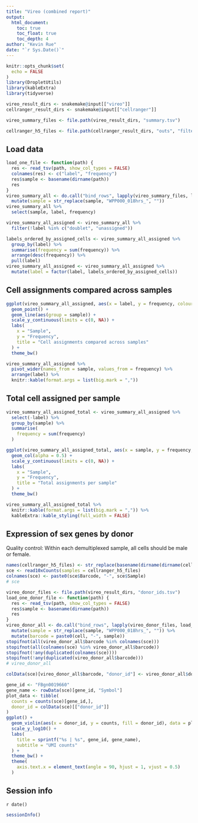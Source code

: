 ```yaml
---
title: "Vireo (combined report)"
output:
  html_document:
    toc: true
    toc_float: true
    toc_depth: 4
author: "Kevin Rue"
date: "`r Sys.Date()`"
---
```


```r
knitr::opts_chunk$set(
  echo = FALSE
)
library(DropletUtils)
library(kableExtra)
library(tidyverse)
```

```r
vireo_result_dirs <- snakemake@input[["vireo"]]
cellranger_result_dirs <- snakemake@input[["cellranger"]]
```

```r
vireo_summary_files <- file.path(vireo_result_dirs, "summary.tsv")
```

```r
cellranger_h5_files <- file.path(cellranger_result_dirs, "outs", "filtered_feature_bc_matrix.h5")
```

## Load data

```r
load_one_file <- function(path) {
  res <- read_tsv(path, show_col_types = FALSE)
  colnames(res) <- c("label", "frequency")
  res$sample <- basename(dirname(path))
  res
}
vireo_summary_all <- do.call("bind_rows", lapply(vireo_summary_files, load_one_file)) %>%
  mutate(sample = str_replace(sample, "WPP000_018hrs_", ""))
vireo_summary_all %>%
  select(sample, label, frequency)
```

<!-- Remove doublets and unassigned -->

```r
vireo_summary_all_assigned <- vireo_summary_all %>%
  filter(!label %in% c("doublet", "unassigned"))
```

<!-- Order assigned labels by total frequency -->

```r
labels_ordered_by_assigned_cells <- vireo_summary_all_assigned %>%
  group_by(label) %>%
  summarise(frequency = sum(frequency)) %>%
  arrange(desc(frequency)) %>%
  pull(label)
vireo_summary_all_assigned <- vireo_summary_all_assigned %>%
  mutate(label = factor(label, labels_ordered_by_assigned_cells))
```

## Cell assignments compared across samples

```r
ggplot(vireo_summary_all_assigned, aes(x = label, y = frequency, colour = sample)) +
  geom_point() +
  geom_line(aes(group = sample)) +
  scale_y_continuous(limits = c(0, NA)) +
  labs(
    x = "Sample",
    y = "Frequency",
    title = "Cell assignments compared across samples"
  ) +
  theme_bw()
```

```r
vireo_summary_all_assigned %>% 
  pivot_wider(names_from = sample, values_from = frequency) %>% 
  arrange(label) %>%
  knitr::kable(format.args = list(big.mark = ","))
```

## Total cell assigned per sample

```r
vireo_summary_all_assigned_total <- vireo_summary_all_assigned %>%
  select(-label) %>%
  group_by(sample) %>%
  summarise(
    frequency = sum(frequency)
  )
```

```r
ggplot(vireo_summary_all_assigned_total, aes(x = sample, y = frequency, fill = sample)) +
  geom_col(alpha = 0.5) +
  scale_y_continuous(limits = c(0, NA)) +
  labs(
    x = "Sample",
    y = "Frequency",
    title = "Total assignments per sample"
  ) +
  theme_bw()
```

```r
vireo_summary_all_assigned_total %>%
  knitr::kable(format.args = list(big.mark = ",")) %>% 
  kableExtra::kable_styling(full_width = FALSE)
```

## Expression of sex genes by donor

Quality control: Within each demultiplexed sample, all cells should be male or female.

```r
names(cellranger_h5_files) <- str_replace(basename(dirname(dirname(cellranger_h5_files))), ".+_", "")
sce <- read10xCounts(samples = cellranger_h5_files)
colnames(sce) <- paste0(sce$Barcode, "-", sce$Sample)
# sce
```

```r
vireo_donor_files <- file.path(vireo_result_dirs, "donor_ids.tsv")
load_one_donor_file <- function(path) {
  res <- read_tsv(path, show_col_types = FALSE)
  res$sample <- basename(dirname(path))
  res
}
vireo_donor_all <- do.call("bind_rows", lapply(vireo_donor_files, load_one_donor_file)) %>%
  mutate(sample = str_replace(sample, "WPP000_018hrs_", "")) %>% 
  mutate(barcode = paste0(cell, "-", sample))
stopifnot(all(vireo_donor_all$barcode %in% colnames(sce)))
stopifnot(all(colnames(sce) %in% vireo_donor_all$barcode))
stopifnot(!any(duplicated(colnames(sce))))
stopifnot(!any(duplicated(vireo_donor_all$barcode)))
# vireo_donor_all
```

```r
colData(sce)[vireo_donor_all$barcode, "donor_id"] <- vireo_donor_all$donor_id
```

```r
gene_id <- "FBgn0019660"
gene_name <- rowData(sce)[gene_id, "Symbol"]
plot_data <- tibble(
  counts = counts(sce)[gene_id,],
  donor_id = colData(sce)[["donor_id"]]
)
ggplot() +
  geom_violin(aes(x = donor_id, y = counts, fill = donor_id), data = plot_data, scale = "width") +
  scale_y_log10() +
  labs(
    title = sprintf("%s | %s", gene_id, gene_name),
    subtitle = "UMI counts"
  ) +
  theme_bw() +
  theme(
    axis.text.x = element_text(angle = 90, hjust = 1, vjust = 0.5)
  )
```

## Session info

`r date()`

```r
sessionInfo()
```
